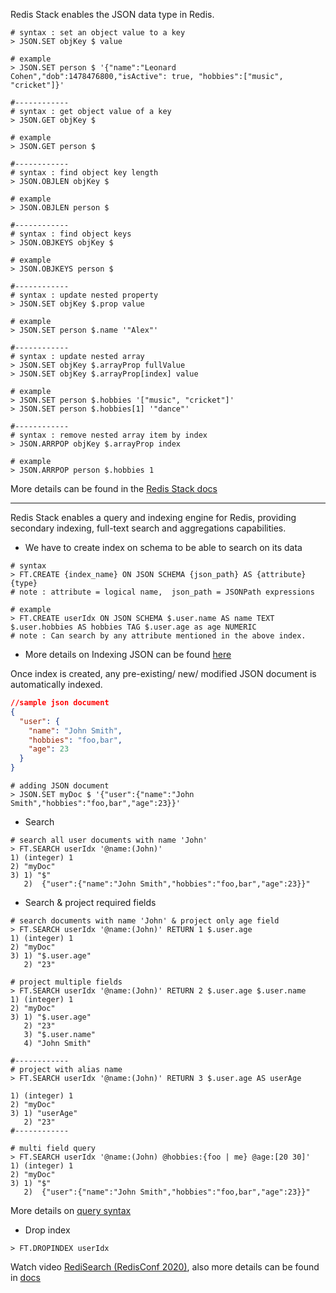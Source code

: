 
Redis Stack enables the JSON data type in Redis.

```shell
# syntax : set an object value to a key
> JSON.SET objKey $ value

# example
> JSON.SET person $ '{"name":"Leonard Cohen","dob":1478476800,"isActive": true, "hobbies":["music", "cricket"]}'

#------------
# syntax : get object value of a key
> JSON.GET objKey $

# example
> JSON.GET person $

#------------
# syntax : find object key length
> JSON.OBJLEN objKey $

# example
> JSON.OBJLEN person $

#------------
# syntax : find object keys
> JSON.OBJKEYS objKey $

# example
> JSON.OBJKEYS person $

#------------
# syntax : update nested property
> JSON.SET objKey $.prop value

# example
> JSON.SET person $.name '"Alex"'

#------------
# syntax : update nested array
> JSON.SET objKey $.arrayProp fullValue
> JSON.SET objKey $.arrayProp[index] value

# example
> JSON.SET person $.hobbies '["music", "cricket"]'
> JSON.SET person $.hobbies[1] '"dance"'

#------------
# syntax : remove nested array item by index
> JSON.ARRPOP objKey $.arrayProp index

# example
> JSON.ARRPOP person $.hobbies 1
```

More details can be found in the [Redis Stack docs](https://redis.io/docs/stack/json/)

---

Redis Stack enables a query and indexing engine for Redis, providing secondary indexing, full-text search and aggregations capabilities.

- We have to create index on schema to be able to search on its data

```shell
# syntax
> FT.CREATE {index_name} ON JSON SCHEMA {json_path} AS {attribute} {type}
# note : attribute = logical name,  json_path = JSONPath expressions

# example
> FT.CREATE userIdx ON JSON SCHEMA $.user.name AS name TEXT $.user.hobbies AS hobbies TAG $.user.age as age NUMERIC
# note : Can search by any attribute mentioned in the above index.
```

- More details on Indexing JSON can be found [here](https://redis.io/docs/stack/search/indexing_json/)

Once index is created, any pre-existing/ new/ modified JSON document is automatically indexed.

```json
//sample json document
{
  "user": {
    "name": "John Smith",
    "hobbies": "foo,bar",
    "age": 23
  }
}
```

```shell
# adding JSON document
> JSON.SET myDoc $ '{"user":{"name":"John Smith","hobbies":"foo,bar","age":23}}'
```

- Search

```shell
# search all user documents with name 'John'
> FT.SEARCH userIdx '@name:(John)'
1) (integer) 1
2) "myDoc"
3) 1) "$"
   2)  {"user":{"name":"John Smith","hobbies":"foo,bar","age":23}}"
```

- Search & project required fields

```shell
# search documents with name 'John' & project only age field
> FT.SEARCH userIdx '@name:(John)' RETURN 1 $.user.age
1) (integer) 1
2) "myDoc"
3) 1) "$.user.age"
   2) "23"
```

```shell
# project multiple fields
> FT.SEARCH userIdx '@name:(John)' RETURN 2 $.user.age $.user.name
1) (integer) 1
2) "myDoc"
3) 1) "$.user.age"
   2) "23"
   3) "$.user.name"
   4) "John Smith"

#------------
# project with alias name
> FT.SEARCH userIdx '@name:(John)' RETURN 3 $.user.age AS userAge

1) (integer) 1
2) "myDoc"
3) 1) "userAge"
   2) "23"
#------------

# multi field query
> FT.SEARCH userIdx '@name:(John) @hobbies:{foo | me} @age:[20 30]'
1) (integer) 1
2) "myDoc"
3) 1) "$"
   2)  {"user":{"name":"John Smith","hobbies":"foo,bar","age":23}}"
```

More details on [query syntax](https://redis.io/docs/stack/search/reference/query_syntax/)

- Drop index

```shell
> FT.DROPINDEX userIdx
```

Watch video [RediSearch (RedisConf 2020)](https://www.youtube.com/watch?v=9R29LLWquME), also more details can be found in [docs](https://redis.io/docs/stack/search/)
